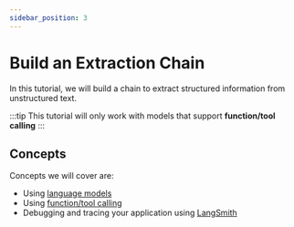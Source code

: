 ```yaml
---
sidebar_position: 3
---
```


# Build an Extraction Chain

In this tutorial, we will build a chain to extract structured information from unstructured text. 

:::tip
This tutorial will only work with models that support **function/tool calling**
:::

## Concepts

Concepts we will cover are:
- Using [language models](/v0.2/docs/concepts/#chat-models)
- Using [function/tool calling](/v0.2/docs/concepts/#function-tool-calling)
- Debugging and tracing your application using [LangSmith](/v0.2/docs/concepts/#langsmith)
